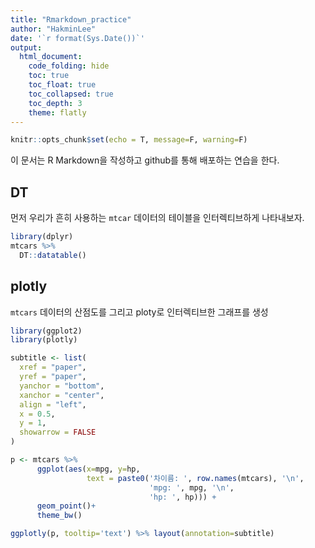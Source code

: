 ```yaml
---
title: "Rmarkdown_practice"
author: "HakminLee"
date: '`r format(Sys.Date())`'
output: 
  html_document:
    code_folding: hide
    toc: true
    toc_float: true
    toc_collapsed: true
    toc_depth: 3
    theme: flatly
---
```


```r
knitr::opts_chunk$set(echo = T, message=F, warning=F)
```
이 문서는 R Markdown을 작성하고 github를 통해 배포하는 연습을 한다.

## DT

먼저 우리가 흔히 사용하는 `mtcar` 데이터의 테이블을 인터렉티브하게 나타내보자.

```r
library(dplyr)
mtcars %>% 
  DT::datatable()
```
## plotly

`mtcars` 데이터의 산점도를 그리고 ploty로 인터렉티브한 그래프를 생성

```r
library(ggplot2)
library(plotly)

subtitle <- list(
  xref = "paper",
  yref = "paper",
  yanchor = "bottom",
  xanchor = "center",
  align = "left",
  x = 0.5,
  y = 1,
  showarrow = FALSE
)

p <- mtcars %>% 
      ggplot(aes(x=mpg, y=hp,
                 text = paste0('차이름: ', row.names(mtcars), '\n',
                               'mpg: ', mpg, '\n',
                               'hp: ', hp))) +
      geom_point()+
      theme_bw()

ggplotly(p, tooltip='text') %>% layout(annotation=subtitle)
```
